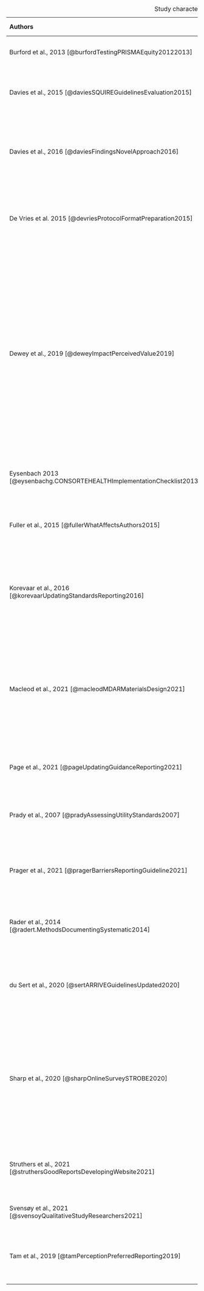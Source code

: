 | **Authors**                                                            |                               **Participants**                               |                                                                                                                **Participant's country**                                                                                                                |                        **Guideline(s) considered**                        |                       **Methods**                        |                                                                                                                                 **Phenomena of interest**                                                                                                                                  |  **CASP rating**  |
|:--------|:-------:|:----------:|:-------:|:-------:|:-------------:|:-------:|
| Burford et al., 2013 [@burfordTestingPRISMAEquity20122013]             |                        151 systematic review authors                         |                                                                                                                      Not reported                                                                                                                       |                               PRISMA Equity                               |                   Mixed methods survey                   |                                                                                                                       Perceived utility, facilitators, and barriers                                                                                                                        |  Fairly valuable  |
| Davies et al., 2015 [@daviesSQUIREGuidelinesEvaluation2015]            |                         18 experts and 29 end users                          |                                                                                                         USA, Canada, Sweden, the UK, and Norway                                                                                                         |                                  SQUIRE                                   |               Focus groups and interviews                |                                                                                                                 Experiences with and impressions of the SQUIRE Guidelines                                                                                                                  |     Valuable      |
| Davies et al., 2016 [@daviesFindingsNovelApproach2016]                 |              44 graduates faculty, and directors of healthcare               |                                                                                                                      Not reported                                                                                                                       |                                  SQUIRE                                   |        Mixed methods survey and written exercise         |                                                                                                     "whether SQUIRE 1.6 was understood and implemented as intended by the developers"                                                                                                      |     Valuable      |
| De Vries et al. 2015 [@devriesProtocolFormatPreparation2015]           |                                7 researchers                                 |                                                                                                                      Not reported                                                                                                                       |        Systematic review protocols of animal intervention studies         |                                                          |                                                                                                      Feedback on usability, missing items, possibilities for improvement and clarity                                                                                                       | Not very valuable |
| Dewey et al., 2019 [@deweyImpactPerceivedValue2019]                    | 74 out of 831 survey respondents that provided (optional) free text comments | The full survey was answered by respondents in the USA, Canada, China, South Korea, Japan, Germany, France, Italy, UK, Other European countries, Middle East, Latin America, Other. It's unclear where respondents for the free text answers came from. |                      CONSORT, STROBE, PRISMA, STARD                       |                   Mixed methods survey                   | "(1) When and how are reporting guidelines and checklists used by authors and reviewers? (2) What is their impact on the content of final manuscript drafts according to authors? and (3) How do authors and reviewers perceive the value of reporting guidelines and related checklists?" |  Fairly valuable  |
| Eysenbach 2013 [@eysenbachg.CONSORTEHEALTHImplementationChecklist2013] |                                  61 authors                                  |                                                                                                                      Not reported                                                                                                                       |                              CONSORT Ehealth                              |                   Mixed methods survey                   |                                                                                                                  Views on completing the checklist as part of submission                                                                                                                   |  Fairly valuable  |
| Fuller et al., 2015 [@fullerWhatAffectsAuthors2015]                    |                                  5 authors                                   |                                                                                                                    USA and Australia                                                                                                                    |                 TREND and Reporting Guidelines in general                 |                Semi structured interviews                |                                                                                                         Factors that affected authors' use of TREND and other reporting guidelines                                                                                                         |     Valuable      |
| Korevaar et al., 2016 [@korevaarUpdatingStandardsReporting2016]        |             4 radiology residents, 8 laboratory medicine experts             |                                                                               Radiology residents were from the Netherlands. No geographical details provided for experts                                                                               |                                   STARD                                   | Interview (residents) and mixed methods survey (experts) |                                                                                                      To identify items that were vague, ambiguous, difficult to interpret, or missing                                                                                                      |  Fairly valuable  |
| Macleod et al., 2021 [@macleodMDARMaterialsDesign2021]                 |          211 authors, but only some answered the free text question          |                                                The full survey was answered by participants in the USA, China, Japan, Germany, EU, and "Other" areas. It is unclear who answered the free text question.                                                |               Materials Design Analysis Reporting framework               |                   Mixed methods survey                   |                                                                                                                         Whether the checklist was clear and useful                                                                                                                         |  Fairly valuable  |
| Page et al., 2021 [@pageUpdatingGuidanceReporting2021]                 |                  110 systematic review authors and experts                   |                                                                                                                      Not reported                                                                                                                       |                                  PRISMA                                   |                   Mixed methods survey                   |                                                                                                                          Opinions on PRISMA and proposed changes                                                                                                                           |     Valuable      |
| Prady et al., 2007 [@pradyAssessingUtilityStandards2007]               |                                  40 authors                                  |                                                                                                                      Not reported                                                                                                                       | Standards for Reporting Interventions in Controlled Trials of Acupuncture |                   Mixed methods survey                   |                                                                                                                                  Experiences using PRISMA                                                                                                                                  |  Fairly valuable  |
| Prager et al., 2021 [@pragerBarriersReportingGuideline2021]            |       5 of 18 survey respondents that answered the free text question        |                                                                                                                      Not reported                                                                                                                       |                                   STARD                                   |                   Mixed methods survey                   |                                                                                                                              Barriers to STARD 2015 adherence                                                                                                                              |  Fairly valuable  |
| Rader et al., 2014 [@radert.MethodsDocumentingSystematic2014]          |                           263 systematic reviewers                           |                                                                                                                      Not reported                                                                                                                       |                                  PRISMA                                   |                   Mixed methods survey                   |                                                                                                      Barriers or difficulties in meeting more detailed reporting standards in PRISMA                                                                                                       |  Fairly valuable  |
| du Sert et al., 2020 [@sertARRIVEGuidelinesUpdated2020]                |                                  11 authors                                  |                                                                                                                UK, USA, Belgium, Brazil                                                                                                                 |                                   ARRIVE                                  |                Interview and writing task                |                                                                                                       Authors' opinions, interpretation, and experiences of updated ARRIVE guidelines                                                                                                      |  Fairly valuable  |
| Sharp et al., 2020 [@sharpOnlineSurveySTROBE2020]                      |          203 of 1015 researchers that answered free text questions           |                                   The full survey was answered by participants in Africa, Asia, Europe, North and South America, Middle East, and Pacific Region. It is unclear who answered the free text question.                                    |                                  STROBE                                   |                   Mixed methods survey                   |                                                                                                                          Experiences and attitudes towards STROBE                                                                                                                          |     Valuable      |
| Struthers et al., 2021 [@struthersGoodReportsDevelopingWebsite2021]    |           623 authors, 274 of whom answered free the text question           |                                                                                                                      Not reported                                                                                                                       |                      Reporting guidelines in general                      |                   Mixed methods survey                   |                                                                                                              The question asked, "What could I do to improve the guideline?"                                                                                                               |  Fairly valuable  |
| Svensøy et al., 2021 [@svensoyQualitativeStudyResearchers2021]         |                                  10 authors                                  |                                                                                                                      Not reported                                                                                                                       |                               Not specified                               |                Semi structured interviews                |                                                                                                                         Experiences using guidelines or templates                                                                                                                          |     Valuable      |
| Tam et al., 2019 [@tamPerceptionPreferredReporting2019]                |          230 authors, 62 of whom answered the open-ended questions           |                                                                                                                      Not reported                                                                                                                       |                                  PRISMA                                   |                   Mixed methods survey                   |                                                                                                                                     Opinions on PRISMA                                                                                                                                     |  Fairly valuable  |

: Study characteristics {#tbl-study-characteristics}